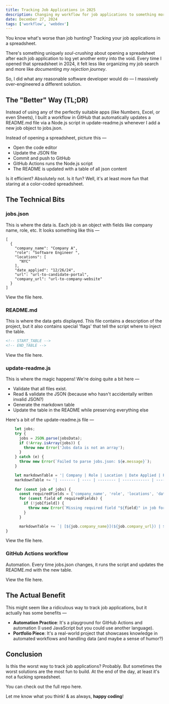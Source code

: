 ```yaml
---
title: Tracking Job Applications in 2025
description: Changing my workflow for job applications to something more exciting
date: December 27, 2024
tags: ['workflow', 'webdev']
---
```


You know what's worse than job hunting? Tracking your job applications in a spreadsheet. 

There's something uniquely *soul-crushing* about opening a spreadsheet after each job application 
to log yet another entry into the void. Every time I opened that spreadsheet in 2024, it felt less 
like organizing my job search and more like *documenting my rejection journey*. 

So, I did what any reasonable software developer would do &mdash; I massively over-engineered a different 
solution. 


## The "Better" Way (TL;DR)

Instead of using any of the perfectly suitable apps (like Numbers, Excel, or even Sheets), I built 
a workflow in GitHub that automatically updates a <InlineCode>README.md</InlineCode> file via a Node.js script in <InlineCode>update-readme.js</InlineCode> whenever I 
add a new job object to <InlineCode>jobs.json</InlineCode>. 

Instead of opening a spreadsheet, picture this &mdash;
- Open the code editor 
- Update the JSON file
- Commit and push to GitHub
- GitHub Actions runs the Node.js script
- The README is updated with a table of all json content

Is it efficient? Absolutely not. Is it fun? Well, it's at least more fun that staring at a color-coded spreadsheet. 


## The Technical Bits

### jobs.json

This is where the data is. Each job is an object with fields like company name, role, etc. It looks something like this &mdash;

```
[
  {
    "company_name": "Company A", 
    "role": "Software Engineer ",
    "locations": [
      "NYC"
    ],
    "date_applied": "12/26/24",
    "url": "url-to-candidate-portal",
    "company_url": "url-to-company-website"
  }
]
```

View the file <BlogLink href="https://github.com/knlrvr/job-tracker-template/blob/main/jobs.json">here</BlogLink>.

### README.md 

This is where the data gets displayed. This file contains a description of the project, but it also contains special 'flags' that tell the script where to inject the table. 

```md
<!-- START_TABLE -->
<!-- END_TABLE -->
```

View the file <BlogLink href="https://github.com/knlrvr/job-tracker-template/blob/main/README.md">here</BlogLink>.


### update-readme.js

This is where the magic happens! We're doing quite a bit here &mdash;
   - Validate that all files exist. 
   - Read & validate the JSON (because who hasn't accidentally written invalid JSON?)
   - Generate the markdown table
   - Update the table in the README while preserving everything else

Here's a bit of the <InlineCode>update-readme.js</InlineCode> file &mdash;

```js
    let jobs;
    try {
      jobs = JSON.parse(jobsData);
      if (!Array.isArray(jobs)) {
        throw new Error('Jobs data is not an array');
      }
    } catch (e) {
      throw new Error(`Failed to parse jobs.json: ${e.message}`);
    }

    let markdownTable = '| Company | Role | Location | Date Applied | Portal |\n';
    markdownTable += '| ------- | ---- | -------- | ------------ | ------ |\n';
    
    for (const job of jobs) {
      const requiredFields = ['company_name', 'role', 'locations', 'date_applied', 'url', 'company_url'];
      for (const field of requiredFields) {
        if (!job[field]) {
          throw new Error(`Missing required field "${field}" in job for ${job.company_name || 'unknown company'}`);
        }
      }

      markdownTable += `| [${job.company_name}](${job.company_url}) | ${job.role} | ${Array.isArray(job.locations) ? job.locations.join(', ') : job.locations} | ${job.date_applied} | [Portal](${job.url}) |\n`;
}
```

View the file <BlogLink href="https://github.com/knlrvr/job-tracker-template/blob/main/update-readme.js">here</BlogLink>. 


### GitHub Actions workflow

Automation. Every time <InlineCode>jobs.json</InlineCode> changes, it runs the script and updates the <InlineCode>README.md</InlineCode> with the new table.

View the file <BlogLink href="https://github.com/knlrvr/job-tracker-template/blob/main/.github/workflows/update.yml">here</BlogLink>. 

## The Actual Benefit

This might seem like a ridiculous way to track job applications, but it actually has some benefits &mdash;
- **Automation Practice**: It's a playground for GitHub Actions and automation (I used JavaScript but you could use another language). 
- **Portfolio Piece**: It's a real-world project that showcases knowledge in automated workflows and handling data (and maybe a sense of humor?)


## Conclusion

Is this the worst way to track job applications? Probably. But sometimes the worst solutions are the most fun to build. At the end of the day, at least it's not a fucking spreadsheet. 

You can check out the full repo <BlogLink href="https://github.com/knlrvr/job-tracker-template/tree/main">here</BlogLink>. 

Let me know what you think! & as always, **happy coding**!

